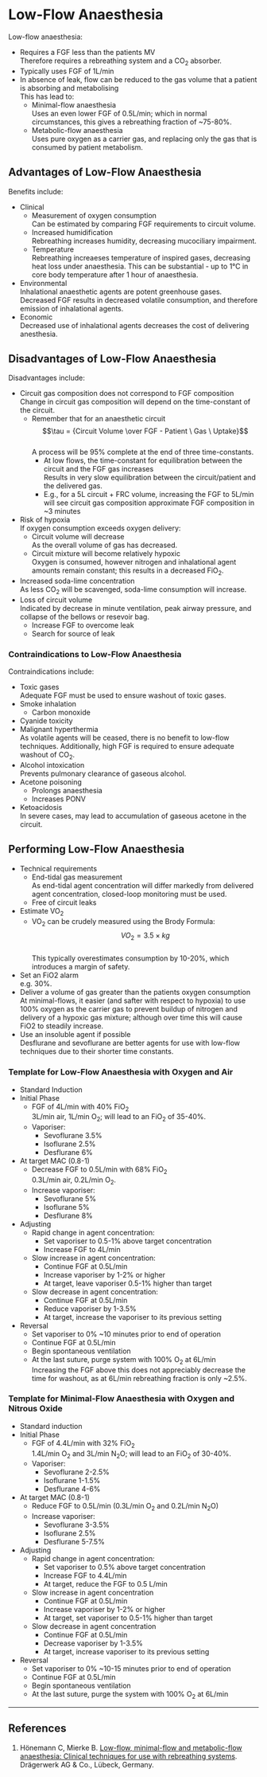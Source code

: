 # Low-Flow Anaesthesia 


Low-flow anaesthesia:

* Requires a FGF less than the patients MV  
Therefore requires a rebreathing system and a CO~2~ absorber.
* Typically uses FGF of 1L/min
* In absence of leak, flow can be reduced to the gas volume that a patient is absorbing and metabolising  
This has lead to:
	* Minimal-flow anaesthesia  
	Uses an even lower FGF of 0.5L/min; which in normal circumstances, this gives a rebreathing fraction of ~75-80%.
	* Metabolic-flow anaesthesia  
	Uses pure oxygen as a carrier gas, and replacing only the gas that is consumed by patient metabolism.

## Advantages of Low-Flow Anaesthesia

Benefits include:

* Clinical
	* Measurement of oxygen consumption  
	Can be estimated by comparing FGF requirements to circuit volume.
	* Increased humidification  
	Rebreathing increases humidity, decreasing mucociliary impairment.
	* Temperature  
	Rebreathing increaeses temperature of inspired gases, decreasing heat loss under anaesthesia. This can be substantial - up to 1°C in core body temperature after 1 hour of anaesthesia.
* Environmental  
Inhalational anaesthetic agents are potent greenhouse gases. Decreased FGF results in decreased volatile consumption, and therefore emission of inhalational agents.
* Economic  
Decreased use of inhalational agents decreases the cost of delivering anesthesia.


## Disadvantages of Low-Flow Anaesthesia

Disadvantages include:

* Circuit gas composition does not correspond to FGF composition  
Change in circuit gas composition will depend on the time-constant of the circuit.
	* Remember that for an anaesthetic circuit $$\tau = {Circuit Volume \over FGF - Patient \ Gas \ Uptake}$$  
	A process will be 95% complete at the end of three time-constants.
		* At low flows, the time-constant for equilibration between the circuit and the FGF gas increases  
		Results in very slow equilibration between the circuit/patient and the delivered gas.
		* E.g., for a 5L circuit + FRC volume, increasing the FGF to 5L/min will see circuit gas composition approximate FGF composition in ~3 minutes
* Risk of hypoxia  
If oxygen consumption exceeds oxygen delivery:
	* Circuit volume will decrease  
	As the overall volume of gas has decreased.
	* Circuit mixture will become relatively hypoxic  
	Oxygen is consumed, however nitrogen and inhalational agent amounts remain constant; this results in a decreased FiO~2~.
* Increased soda-lime concentration  
As less CO~2~ will be scavenged, soda-lime consumption will increase.
* Loss of circuit volume  
Indicated by decrease in minute ventilation, peak airway pressure, and collapse of the bellows or resevoir bag.
	* Increase FGF to overcome leak
	* Search for source of leak


### Contraindications to Low-Flow Anaesthesia

Contraindications include:

* Toxic gases  
Adequate FGF must be used to ensure washout of toxic gases.
* Smoke inhalation
	* Carbon monoxide
* Cyanide toxicity
* Malignant hyperthermia  
As volatile agents will be ceased, there is no benefit to low-flow techniques. Additionally, high FGF is required to ensure adequate washout of CO~2~. 
* Alcohol intoxication  
Prevents pulmonary clearance of gaseous alcohol.
* Acetone poisoning
	* Prolongs anaesthesia
	* Increases PONV
* Ketoacidosis  
In severe cases, may lead to accumulation of gaseous acetone in the circuit.


## Performing Low-Flow Anaesthesia

* Technical requirements
	* End-tidal gas measurement  
	As end-tidal agent concentration will differ markedly from delivered agent concentration, closed-loop monitoring must be used.
	* Free of circuit leaks


* Estimate VO~2~
	* VO~2~ can be crudely measured using the Brody Formula: $$ VO_2 = 3.5 \times kg$$  
	This typically overestimates consumption by 10-20%, which introduces a margin of safety.
* Set an FiO2 alarm  
e.g. 30%.
* Deliver a volume of gas greater than the patients oxygen consumption  
At minimal-flows, it easier (and safter with respect to hypoxia) to use 100% oxygen as the carrier gas to prevent buildup of nitrogen and delivery of a hypoxic gas mixture; although over time this will cause FiO2 to steadily increase.
* Use an insoluble agent if possible  
Desflurane and sevoflurane are better agents for use with low-flow techniques due to their shorter time constants.


### Template for Low-Flow Anaesthesia with Oxygen and Air

* Standard Induction
* Initial Phase
	* FGF of 4L/min with 40% FiO~2~  
	3L/min air, 1L/min O~2~; will lead to an FiO~2~ of 35-40%.
	* Vaporiser:
		* Sevoflurane 3.5%
		* Isoflurane 2.5%
		* Desflurane 6%
* At target MAC (0.8-1)
	* Decrease FGF to 0.5L/min with 68% FiO~2~  
	0.3L/min air, 0.2L/min O~2~.
	* Increase vaporiser:
		* Sevoflurane 5%
		* Isoflurane 5%
		* Desflurane 8%
* Adjusting
	* Rapid change in agent concentration:
		* Set vaporiser to 0.5-1% above target concentration
		* Increase FGF to 4L/min  

	* Slow increase in agent concentration:
		* Continue FGF at 0.5L/min
		* Increase vaporiser by 1-2% or higher
		* At target, leave vaporiser 0.5-1% higher than target
	* Slow decrease in agent concentration:
		* Continue FGF at 0.5L/min
		* Reduce vaporiser by 1-3.5%
		* At target, increase the vaporiser to its previous setting
* Reversal
	* Set vaporiser to 0% ~10 minutes prior to end of operation
	* Continue FGF at 0.5L/min
	* Begin spontaneous ventilation
	* At the last suture, purge system with 100% O~2~ at 6L/min  
	Increasing the FGF above this does not appreciably decrease the time for washout, as at 6L/min rebreathing fraction is only ~2.5%.

### Template for Minimal-Flow Anaesthesia with Oxygen and Nitrous Oxide

* Standard induction
* Initial Phase
	* FGF of 4.4L/min with 32% FiO~2~  
	1.4L/min O~2~ and 3L/min N~2~O; will lead to an FiO~2~ of 30-40%.
	* Vaporiser:
		* Sevoflurane 2-2.5%
		* Isoflurane 1-1.5%
		* Desflurane 4-6%
* At target MAC (0.8-1)
	* Reduce FGF to 0.5L/min (0.3L/min O~2~ and 0.2L/min N~2~O)
	* Increase vaporiser:
		* Sevoflurane 3-3.5%
		* Isoflurane 2.5%
		* Desflurane 5-7.5%
* Adjusting
	* Rapid change in agent concentration:
		* Set vaporiser to 0.5% above target concentration
		* Increase FGF to 4.4L/min
		* At target, reduce the FGF to 0.5 L/min
	* Slow increase in agent concentration
		* Continue FGF at 0.5L/min
		* Increase vaporiser by 1-2% or higher
		* At target, set vaporiser to 0.5-1% higher than target
	* Slow decrease in agent concentration
		* Continue FGF at 0.5L/min
		* Decrease vaporiser by 1-3.5%
		* At target, increase vaporiser to its previous setting
* Reversal
	* Set vaporiser to 0% ~10-15 minutes prior to end of operation
	* Continue FGF at 0.5L/min
	* Begin spontaneous ventilation
	* At the last suture, purge the system with 100% O~2~ at 6L/min



---

## References

1. Hönemann C, Mierke B. [Low-flow, minimal-flow and metabolic-flow anaesthesia: Clinical techniques for use with rebreathing systems](https://www.draeger.com/Library/Content/low-minimal-flow-anaesthesie-bk-9067990-en-global.pdf). Drägerwerk AG & Co., Lübeck, Germany.